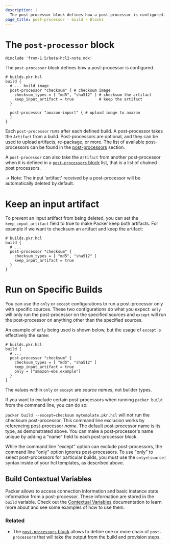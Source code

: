 ```yaml
---
description: |
  The post-processor block defines how a post-processor is configured.
page_title: post-processor - build - Blocks
---
```


# The `post-processor` block

`@include 'from-1.5/beta-hcl2-note.mdx'`

The `post-processor` block defines how a post-processor is configured.

```hcl
# builds.pkr.hcl
build {
  # ... build image
  post-processor "checksum" { # checksum image
    checksum_types = [ "md5", "sha512" ] # checksum the artifact
    keep_input_artifact = true           # keep the artifact
  }

  post-processor "amazon-import" { # upload image to amazon
  }
}
```

Each `post-processor` runs after each defined build. A post-processor takes the
`Artifact` from a build. Post-processors are optional, and they can be used to
upload artifacts, re-package, or more. The list of available post-processors
can be found in the [post-processors](/docs/post-processors) section.

A `post-processor` can also take the `Artifact` from another post-processor
when it is defined in a [`post-processors`
block](/docs/templates/hcl_templates/blocks/build/post-processor) list, that is a list of
chained post processors.

-> Note: The input 'artifact' received by a post-processor will be automatically
deleted by default.

# Keep an input artifact

To prevent an input artifact from being deleted, you can set the
`keep_input_artifact` field to true to make Packer keep both artifacts. For
example if we want to checksum an artifact and keep the artifact:

```hcl
# builds.pkr.hcl
build {
  # ...
  post-processor "checksum" {
    checksum_types = [ "md5", "sha512" ]
    keep_input_artifact = true
  }
}
```

# Run on Specific Builds

You can use the `only` or `except` configurations to run a post-processor only
with specific sources. These two configurations do what you expect: `only` will
only run the post-processor on the specified sources and `except` will run the
post-processor on anything other than the specified sources.

An example of `only` being used is shown below, but the usage of `except` is
effectively the same:

```hcl
# builds.pkr.hcl
build {
  # ...
  post-processor "checksum" {
    checksum_types = [ "md5", "sha512" ]
    keep_input_artifact = true
    only = ["amazon-ebs.example"]
  }
}
```

The values within `only` or `except` are _source names_, not builder types.

If you want to exclude certain post-processors when running `packer build`
from the command line, you can do so:

`packer build --except=checksum mytemplate.pkr.hcl` will not run the checksum
post-processor. This command line exclusion works by referencing post-processor
_name_. The default post-processor name is its type, as demonstrated above. You
can make a post-processor's name unique by adding a "name" field to each
post-processor block.

While the command line "except" option can exclude post-processors, the command
line "only" option ignores post-processors. To use "only" to select
post-processors for particular builds, you must use the `only=[source]` syntax
inside of your hcl templates, as described above.

## Build Contextual Variables

Packer allows to access connection information and basic instance state
information from a post-processor. These information are stored in the `build`
variable. Check out the [Contextual
Variables](/docs/templates/hcl_templates/contextual-variables) documentation to learn more
about and see some examples of how to use them.

### Related

- The [`post-processors` block](/docs/templates/hcl_templates/blocks/build/post-processors)
  allows to define one or more chain of `post-processor`s that will take the
  output from the build and provision steps.
